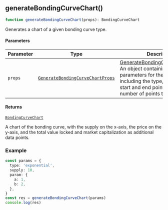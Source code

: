 

<a id="generateBondingCurveChart"></a>

## generateBondingCurveChart()

```ts copy
function generateBondingCurveChart(props): BondingCurveChart
```

Generates a chart of a given bonding curve type.

#### Parameters

| Parameter | Type | Description |
| ------ | ------ | ------ |
| `props` | [`GenerateBondingCurveChartProps`](../types.mdx#GenerateBondingCurveChartProps) | [GenerateBondingCurveChartProps](../types.mdx#GenerateBondingCurveChartProps) An object containing the parameters for the bonding curve, including the type, current supply, start and end points, and the number of points to generate. |

#### Returns

[`BondingCurveChart`](../types.mdx#BondingCurveChart)

A chart of the bonding curve, with the supply on the x-axis, the price on the y-axis, and the total value locked and market capitalization as additional data points.

### Example

```ts copy
const params = {
  type: 'exponential',
  supply: 10,
  param: {
    a: 1,
    b: 2,
  },
}
const res = generateBondingCurveChart(params)
console.log(res)
```
